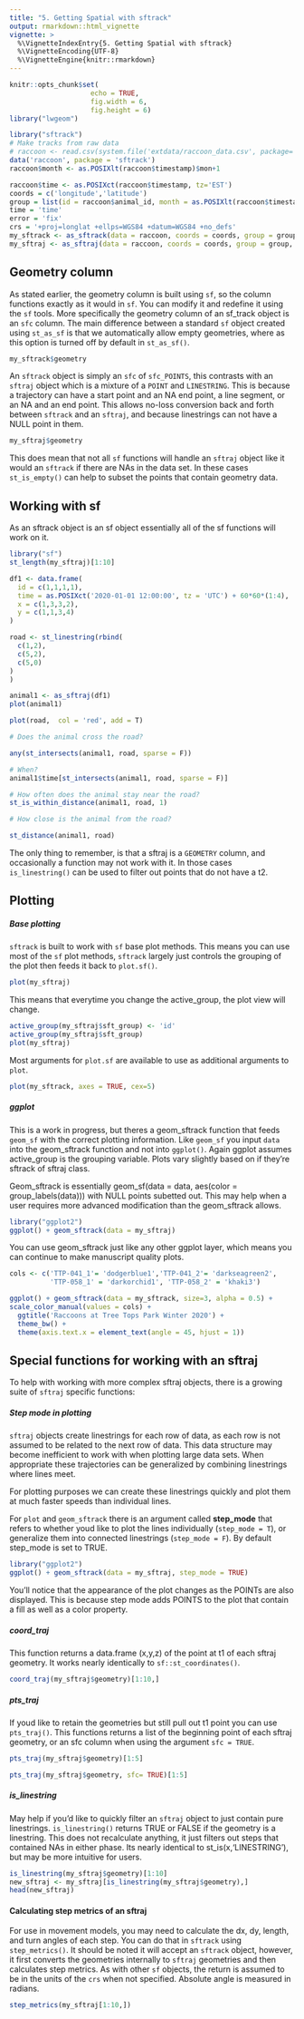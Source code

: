 ```yaml
---
title: "5. Getting Spatial with sftrack"
output: rmarkdown::html_vignette
vignette: >
  %\VignetteIndexEntry{5. Getting Spatial with sftrack}
  %\VignetteEncoding{UTF-8}
  %\VignetteEngine{knitr::rmarkdown}
---
```


```r
knitr::opts_chunk$set(
                    echo = TRUE,
                    fig.width = 6,
                    fig.height = 6)
library("lwgeom")

```

```r
library("sftrack")
# Make tracks from raw data
# raccoon <- read.csv(system.file('extdata/raccoon_data.csv', package='sftrack'))
data('raccoon', package = 'sftrack')
raccoon$month <- as.POSIXlt(raccoon$timestamp)$mon+1

raccoon$time <- as.POSIXct(raccoon$timestamp, tz='EST')
coords = c('longitude','latitude')
group = list(id = raccoon$animal_id, month = as.POSIXlt(raccoon$timestamp)$mon+1)
time = 'time'
error = 'fix'
crs = '+proj=longlat +ellps=WGS84 +datum=WGS84 +no_defs'
my_sftrack <- as_sftrack(data = raccoon, coords = coords, group = group, time = time, error = error, crs = crs)
my_sftraj <- as_sftraj(data = raccoon, coords = coords, group = group, time = time, error = error, crs = crs)
```
## Geometry column  

As stated earlier, the geometry column is built using `sf`, so the column functions exactly as it would in `sf`. You can modify it and redefine it using the `sf` tools. More specifically the geometry column of an sf_track object is an `sfc` column. The main difference between a standard `sf` object created using `st_as_sf` is that we automatically allow empty geometries, where as this option is turned off by default in `st_as_sf()`.  

```r
my_sftrack$geometry
```

An `sftrack` object is simply an `sfc` of `sfc_POINTS`, this contrasts with an `sftraj` object which is a mixture of a `POINT` and `LINESTRING`. This is because a trajectory can have a start point and an NA end point, a line segment, or an NA and an end point. This allows no-loss conversion back and forth between `sftrack` and an `sftraj`, and because linestrings can not have a NULL point in them.

```r
my_sftraj$geometry
```

This does mean that not all `sf` functions will handle an `sftraj` object like it would an `sftrack` if there are NAs in the data set. In these cases `st_is_empty()` can help to subset the points that contain geometry data.


## Working with sf

As an sftrack object is an sf object essentially all of the sf functions will work on it.

```r
library("sf")
st_length(my_sftraj)[1:10]

df1 <- data.frame(
  id = c(1,1,1,1),
  time = as.POSIXct('2020-01-01 12:00:00', tz = 'UTC') + 60*60*(1:4),
  x = c(1,3,3,2),
  y = c(1,1,3,4)
)

road <- st_linestring(rbind(
  c(1,2),
  c(5,2),
  c(5,0)
)
)

animal1 <- as_sftraj(df1)
plot(animal1)

plot(road,  col = 'red', add = T)

# Does the animal cross the road?

any(st_intersects(animal1, road, sparse = F))

# When?
animal1$time[st_intersects(animal1, road, sparse = F)]

# How often does the animal stay near the road?
st_is_within_distance(animal1, road, 1)

# How close is the animal from the road?

st_distance(animal1, road)
```

The only thing to remember, is that a sftraj is a `GEOMETRY` column, and occasionally a function may not work with it. In those cases `is_linestring()` can be used to filter out points that do not have a t2.

## Plotting

##### Base plotting 
`sftrack` is built to work with `sf` base plot methods. This means you can use most of the `sf` plot methods, `sftrack` largely just controls the grouping of the plot then feeds it back to `plot.sf()`. 


```r
plot(my_sftraj)
```

This means that everytime you change the active_group, the plot view will change.

```r
active_group(my_sftraj$sft_group) <- 'id'
active_group(my_sftraj$sft_group)
plot(my_sftraj)
```

Most arguments for `plot.sf` are available to use as additional arguments to `plot`. 

```r
plot(my_sftrack, axes = TRUE, cex=5)
```


##### ggplot
This is a work in progress, but theres a geom_sftrack function that feeds `geom_sf` with the correct plotting information. Like `geom_sf` you input `data` into the geom_sftrack function and not into `ggplot()`.  Again ggplot assumes active_group is the grouping variable. Plots vary slightly based on if they're sftrack of sftraj class.

Geom_sftrack is essentially geom_sf(data = data, aes(color = group_labels(data))) with NULL points subetted out. This may help when a user requires more advanced modification than the geom_sftrack allows.

```r
library("ggplot2")
ggplot() + geom_sftrack(data = my_sftraj)
```

You can use geom_sftrack just like any other ggplot layer, which means you can continue to make manuscript quality plots.

```r

cols <- c('TTP-041_1'= 'dodgerblue1','TTP-041_2'= 'darkseagreen2',
          'TTP-058_1' = 'darkorchid1', 'TTP-058_2' = 'khaki3')

ggplot() + geom_sftrack(data = my_sftrack, size=3, alpha = 0.5) +
scale_color_manual(values = cols) + 
  ggtitle('Raccoons at Tree Tops Park Winter 2020') +
  theme_bw() + 
  theme(axis.text.x = element_text(angle = 45, hjust = 1)) 
```

## Special functions for working with an sftraj

To help with working with more complex sftraj objects, there is a growing suite of `sftraj` specific functions:

##### Step mode in plotting

`sftraj` objects create linestrings for each row of data, as each row is not assumed to be related to the next row of data. This data structure may become inefficient to work with when plotting large data sets. When appropriate these trajectories can be generalized by combining linestrings where lines meet.

For plotting purposes we can create these linestrings quickly and plot them at much faster speeds than individual lines. 

For `plot` and `geom_sftrack` there is an argument called **step_mode** that refers to whether youd like to plot the lines individually (`step_mode = T`), or generalize them into connected linestrings (`step_mode = F`). By default step_mode is set to TRUE.

```r
library("ggplot2")
ggplot() + geom_sftrack(data = my_sftraj, step_mode = TRUE)
```

You'll notice that the appearance of the plot changes as the POINTs are also displayed. This is because step mode adds POINTS to the plot that contain a fill as well as a color property.

##### coord_traj 

This function returns a data.frame (x,y,z) of the point at t1 of each sftraj geometry. It works nearly identically to `sf::st_coordinates()`.

```r
coord_traj(my_sftraj$geometry)[1:10,]
```

##### pts_traj 
If youd like to retain the geometries but still pull out t1 point you can use `pts_traj()`. This functions returns a list of the beginning point of each sftraj geometry, or an sfc column when using the argument `sfc = TRUE`.

```r
pts_traj(my_sftraj$geometry)[1:5]

pts_traj(my_sftraj$geometry, sfc= TRUE)[1:5]
```

##### is_linestring 
May help if you'd like to quickly filter an `sftraj` object to just contain pure linestrings. `is_linestring()` returns TRUE or FALSE if the geometry is a linestring. This does not recalculate anything, it just filters out steps that contained NAs in either phase. Its nearly identical to st_is(x,'LINESTRING'), but may be more intuitive for users.

```r
is_linestring(my_sftraj$geometry)[1:10]
new_sftraj <- my_sftraj[is_linestring(my_sftraj$geometry),]
head(new_sftraj)
```

#### Calculating step metrics of an sftraj
For use in movement models, you may need to calculate the dx, dy, length, and turn angles of each step. You can do that in `sftrack` using `step_metrics()`. It should be noted it will accept an `sftrack` object, however, it first converts the geometries internally to `sftraj` geometries and then calculates step metrics. As with other `sf` objects, the return is assumed to be in the units of the `crs` when not specified. Absolute angle is measured in radians.

```r
step_metrics(my_sftraj[1:10,])
```



